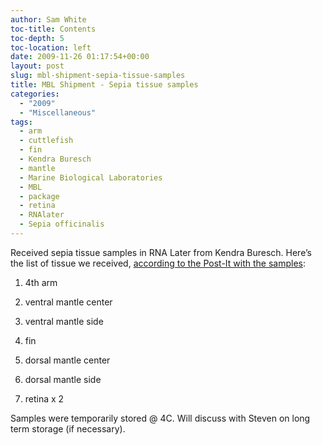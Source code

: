 ```yaml
---
author: Sam White
toc-title: Contents
toc-depth: 5
toc-location: left
date: 2009-11-26 01:17:54+00:00
layout: post
slug: mbl-shipment-sepia-tissue-samples
title: MBL Shipment - Sepia tissue samples
categories:
  - "2009"
  - "Miscellaneous"
tags:
  - arm
  - cuttlefish
  - fin
  - Kendra Buresch
  - mantle
  - Marine Biological Laboratories
  - MBL
  - package
  - retina
  - RNAlater
  - Sepia officinalis
---
```


Received sepia tissue samples in RNA Later from Kendra Buresch. Here's the list of tissue we received, [according to the Post-It with the samples](https://eagle.fish.washington.edu/Arabidopsis/20091125-01.jpg):





  1. 4th arm



  2. ventral mantle center



  3. ventral mantle side



  4. fin



  5. dorsal mantle center



  6. dorsal mantle side



  7. retina x 2






Samples were temporarily stored @ 4C. Will discuss with Steven on long term storage (if necessary).
